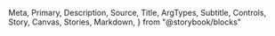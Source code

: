   Meta,
  Primary,
  Description,
  Source,
  Title,
  ArgTypes,
  Subtitle,
  Controls,
  Story,
  Canvas,
  Stories,
  Markdown,
} from "@storybook/blocks"

<Meta of={Box} />

<Title />

<Description of={Box} />

```tsx
import { Box } from "@einride/ui"
```

## Basic

<Description of={Box.Basic} />

<Canvas of={Box.Basic} />

<Controls of={Box.Basic} />

## With content

<Description of={Box.WithContent} />

<Canvas of={Box.WithContent} />

<Controls
  of={Box.WithContent}
  include={["background", "borderRadius", "color", "padding", "children"]}
/>
